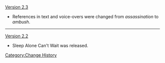 [[Version 2.3]]
* References in text and voice-overs were changed from ''assassination'' to ''ambush''.
----
[[Version 2.2]]
* Sleep Alone Can't Wait was released.
<noinclude>[[Category:Change History]]</noinclude>
